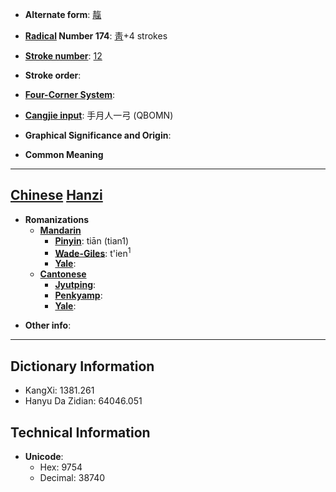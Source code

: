 * '''Alternate form''': [[靝]]

* '''[[Wiktionary:Chinese radical index| Radical]] Number 174''': [[Wiktionary:Chinese radical index 靑|靑]]+4 strokes

* '''[[Wiktionary:Chinese total strokes index|Stroke number]]''': [[Wiktionary:Chinese total strokes index 12|12]]

* '''Stroke order''': 

* '''[[Wiktionary:Chinese four corner index|Four-Corner System]]''': 

* '''[[Wiktionary:Chinese Cangjie index|Cangjie input]]''': 手月人一弓 (QBOMN)

* '''Graphical Significance and Origin''': 

* '''Common Meaning'''

----

== [[Chinese]] [[Hanzi]] ==

* '''Romanizations'''
** '''[[Mandarin]]'''
*** '''[[Pinyin]]''': tiān (tian1)
*** '''[[Wade-Giles]]''': t'ien<sup>1</sup>
*** '''[[Yale]]''': 
** '''[[Cantonese]]'''
*** '''[[Jyutping]]''':
*** '''[[Penkyamp]]''': 
*** '''[[Yale]]''': 

* '''Other info''': 

----

== Dictionary Information ==

* KangXi: 1381.261
* Hanyu Da Zidian: 64046.051

== Technical Information ==

* '''Unicode''':
** Hex: 9754
** Decimal: 38740